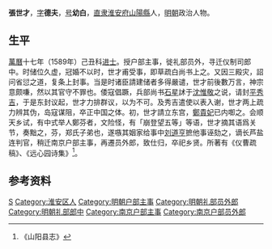 {{Otheruses|other=名为张德夫的其他人物|张德夫}}

'''張世才'''，[[表字|字]]'''德夫'''，[[号|号]]'''幼白'''，[[直隶|直隶]][[淮安府|淮安府]][[山陽縣|山陽縣]]人，[[明朝|明朝]]政治人物。

== 生平 ==
[[萬曆|萬曆]]十七年（1589年）己丑科[[进士|进士]]。授户部主事，徙礼部员外，寻迁仪制司郎中。时储位久虚，冠婚不以时，世才甫受事，即草疏白尚书上之。又因三殿灾，詔问省愆之道，复条上封事。当是时诸臣請建储者多得嚴谴，世才前後數万言，神宗意颇嗛，然以其官守不罪也。倭寇倡蹶，兵部尚书[[石星|石星]]訹于[[沈惟敬|沈惟敬]]之说，请封[[豐臣秀吉|平秀吉]]，于是东封议起，世才力排群议，以为不可。及秀吉遣使以表入谢，世才两上疏力辨其伪，岛寇谋阻，卒正中国之体。初，世才請立东宫，[[鄭貴妃|鄭貴妃]]已内啣之。会顺天乡试，有中式举人鄭芬者，文险怪，有「崩登望五等」等语，世才摘其语爲关节，奏黜之，芬，郑氏子弟也，遂嗾其姻家给事中[[刘道亨|刘道亨]]摭他事诬劾之，谪长芦盐连判官，稍迁南京户部主事，再遷员外郎，致仕归，卒祀乡贤。所著有《仪曹疏稿》、《远心园诗集》<ref>《山阳县志》</ref>。

==参考资料==
{{reflist}}

{{萬曆十七年己丑科殿試金榜}}

{{Authority control}}

{{DEFAULTSORT:Zhang张}}
[[Category:张姓|S]]
[[Category:淮安区人|Category:淮安区人]]
[[Category:明朝户部主事|Category:明朝户部主事]]
[[Category:明朝礼部员外郎|Category:明朝礼部员外郎]]
[[Category:明朝礼部郎中|Category:明朝礼部郎中]]
[[Category:南京户部主事|Category:南京户部主事]]
[[Category:南京户部员外郎|Category:南京户部员外郎]]


{{明朝人物小作品}}
